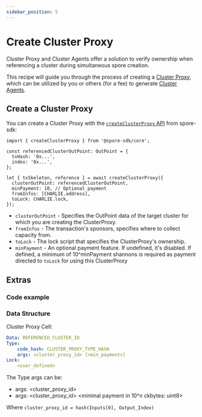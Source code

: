 ```yaml
---
sidebar_position: 5
---
```



# Create Cluster Proxy

Cluster Proxy and Cluster Agents offer a solution to verify ownership when referencing a cluster during simultaneous spore creation.

This recipe will guide you through the process of creating a [Cluster Proxy](/glossary/terms#cluster-proxy), which can be utilized by you or others (for a fee) to generate [Cluster Agents](/glossary/terms#cluster-agent).

## Create a Cluster Proxy

You can create a Cluster Proxy with the [`createClusterProxy` API](https://github.com/sporeprotocol/spore-sdk/blob/beta/docs/core/composed-apis.md#createclusterproxy) from spore-sdk:

```tsx
import { createClusterProxy } from '@spore-sdk/core';

const referencedClusterOutPoint: OutPoint = {
  txHash: '0x...',
  index: '0x...',
};

let { txSkeleton, reference } = await createClusterProxy({
  clusterOutPoint: referencedClusterOutPoint,
  minPayment: 10, // Optional payment
  fromInfos: [CHARLIE.address],
  toLock: CHARLIE.lock,
});
```

- `clusterOutPoint` - Specifies the OutPoint data of the target cluster for which you are creating the ClusterProxy.
- `fromInfos` - The transaction's sponsors, specifies where to collect capacity from.
- `toLock` - The lock script that specifies the ClusterProxy's ownership.
- `minPayment` - An optional payment feature. If undefined, it's disabled. If defined, a minimum of 10^minPayment shannons is required as payment directed to `toLock` for using this ClusterProxy

## Extras

### Code example

<EmbedCard
title="createClusterProxy.ts"
href="https://github.com/sporeprotocol/spore-sdk/blob/beta/examples/secp256k1/apis/createClusterProxy.ts"
description="Create a Cluster Proxy"
className="margin-top--sm"
/>

### Data Structure
Cluster Proxy Cell:

```yaml
Data: REFERENCED_CLUSTER_ID
Type:
    code_hash: CLUSTER_PROXY_TYPE_HASH
    args: <cluster_proxy_id> [<min_payment>]
Lock:
    <user_defined>
```

The Type args can be:

- args: <cluster_proxy_id>
- args: <cluster_proxy_id> <minimal payment in 10^n ckbytes: uint8>

Where `cluster_proxy_id = hash(Inputs[0], Output_Index)`


